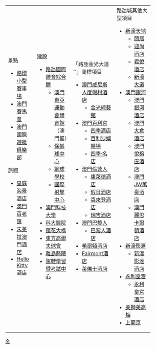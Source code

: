 {| width="90%"
| width="20%" valign="top"|
;景點
* [[路環小型賽車場]]
* [[澳門賽馬會]]
* [[澳門國際遊艇俱樂部]]
;旅館
* [[皇庭海景酒店]]
* [[澳門百老匯]]
* [[朱美拉澳門酒店]]
* [[Hello Kitty酒店]]
| width="25%" valign="top"|
;建設
* [[路氹國際體育綜合體]]
** [[澳門東亞運動會體育館]]<br />（澳門蛋）
** [[保齡球中心]]
** [[網球學校]]
** [[國際射擊中心]]
* [[澳門科技大學]]
* [[科大醫院]]
* [[蓮花大橋]]
* [[東方高爾夫球會]]
* [[離島醫院]]
* [[駕駛學習暨考試中心]]
| width="30%" valign="top"|
;「路氹金光大道™」商標項目
* [[澳門威尼斯人度假村酒店]]
** [[金光綜藝館]]
* [[澳門百利宮]]
** [[澳門四季酒店|四季酒店]]
** [[百利沙娛樂場]]
** [[澳門四季酒店#四季·名店|四季·名店]]
*[[澳門倫敦人]]
** [[金沙城中心康萊德酒店|康萊德酒店]]
** [[金沙城中心假日酒店|假日酒店]]
** [[金沙城中心喜來登酒店|喜來登酒店]]
** [[澳門瑞吉酒店|瑞吉酒店]]
* [[澳門巴黎人]]
** [[巴黎人酒店]]
* [[澳門希爾頓酒店|希爾頓酒店]]
* [[Fairmont酒店 (澳門)|Fairmont酒店]]
* [[澳門萊佛士酒店|萊佛士酒店]]
| width="25%" valign="top"|
;路氹城其他大型項目
* [[新濠天地]]
** [[頤居]]
** [[迎尚酒店]]
** [[澳門君悅酒店|君悅酒店]]
** [[新濠大道]]
* [[澳門銀河]]
** [[澳門銀河酒店]]
** [[澳門大倉酒店]]
** [[澳門悅榕庄酒店]]
** [[澳門JW萬豪酒店]]
** [[澳門麗思卡爾頓酒店]]
* [[新濠影滙]]
** [[新濠影滙酒店]]
* [[永利皇宫]]
** [[永利皇宮酒店]]
* [[美獅美高梅]]
* [[上葡京]]
|}<noinclude>[[Category:澳門模板|金]]</noinclude>